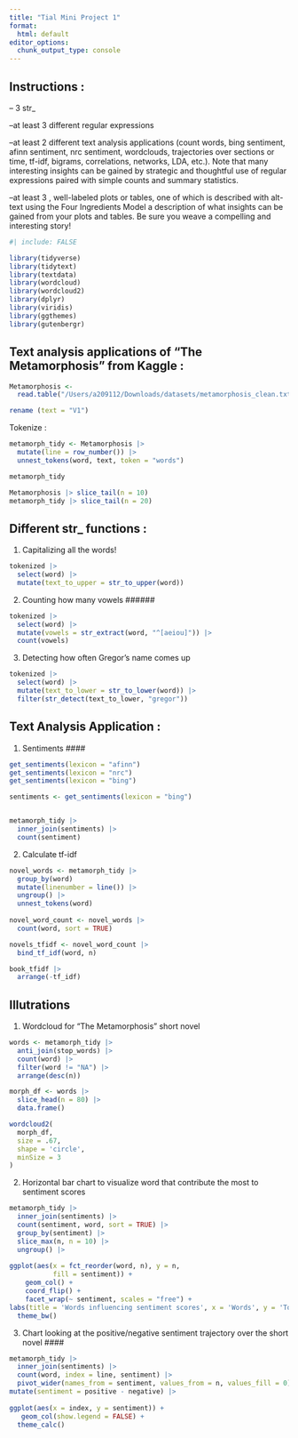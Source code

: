 ```yaml
---
title: "Tial Mini Project 1"
format:
  html: default
editor_options: 
  chunk_output_type: console
---
```

## Instructions :
-- 3 str_

--at least 3 different regular expressions

--at least 2 different text analysis applications (count words, bing sentiment, afinn sentiment, nrc sentiment, wordclouds, trajectories over sections or time, tf-idf, bigrams, correlations, networks, LDA, etc.). Note that many interesting insights can be gained by strategic and thoughtful use of regular expressions paired with simple counts and summary statistics.

--at least 3 , well-labeled plots or tables, one of which is described with alt-text using the Four Ingredients Model
a description of what insights can be gained from your plots and tables. Be sure you weave a compelling and interesting story!

```r
#| include: FALSE

library(tidyverse)
library(tidytext)
library(textdata)
library(wordcloud)
library(wordcloud2)
library(dplyr)
library(viridis)
library(ggthemes)
library(gutenbergr)
```

## Text analysis applications of "The Metamorphosis" from Kaggle :

```r
Metamorphosis <- 
  read.table("/Users/a209112/Downloads/datasets/metamorphosis_clean.txt", header = FALSE, sep = "\t", fill = TRUE) |>

rename (text = "V1")  
```

Tokenize :
```r
metamorph_tidy <- Metamorphosis |>
  mutate(line = row_number()) |>
  unnest_tokens(word, text, token = "words")   

metamorph_tidy   

Metamorphosis |> slice_tail(n = 10)
metamorph_tidy |> slice_tail(n = 20)
```

## Different str_ functions : 
1. Capitalizing all the words! 
```r
tokenized |>
  select(word) |>
  mutate(text_to_upper = str_to_upper(word))
```
2. Counting how many vowels ######
```r
tokenized |>
  select(word) |>
  mutate(vowels = str_extract(word, "^[aeiou]")) |>
  count(vowels)
```
3. Detecting how often Gregor's name comes up 
```r
tokenized |>
  select(word) |>
  mutate(text_to_lower = str_to_lower(word)) |>
  filter(str_detect(text_to_lower, "gregor"))
```

## Text Analysis Application :
1. Sentiments ####
```r
get_sentiments(lexicon = "afinn")
get_sentiments(lexicon = "nrc")
get_sentiments(lexicon = "bing")

sentiments <- get_sentiments(lexicon = "bing")


metamorph_tidy |>   
  inner_join(sentiments) |>
  count(sentiment)
```
2. Calculate tf-idf
```r
novel_words <- metamorph_tidy |>
  group_by(word)
  mutate(linenumber = line()) |>
  ungroup() |>
  unnest_tokens(word) 
  
novel_word_count <- novel_words |>
  count(word, sort = TRUE)

novels_tfidf <- novel_word_count |>
  bind_tf_idf(word, n)

book_tfidf |>
  arrange(-tf_idf)
```

## Illutrations
1. Wordcloud for "The Metamorphosis" short novel
```r
words <- metamorph_tidy |>
  anti_join(stop_words) |>
  count(word) |>
  filter(word != "NA") |>
  arrange(desc(n))

morph_df <- words |>
  slice_head(n = 80) |>
  data.frame()

wordcloud2(
  morph_df, 
  size = .67, 
  shape = 'circle',
  minSize = 3
)
```

2. Horizontal bar chart to visualize word that contribute the most to sentiment scores 
```r
metamorph_tidy |>
  inner_join(sentiments) |>
  count(sentiment, word, sort = TRUE) |>
  group_by(sentiment) |>
  slice_max(n, n = 10) |>
  ungroup() |>
  
ggplot(aes(x = fct_reorder(word, n), y = n,
           fill = sentiment)) +
    geom_col() +  
    coord_flip() +
    facet_wrap(~ sentiment, scales = "free") +
labs(title = 'Words influencing sentiment scores', x = 'Words', y = 'Total' ) +
  theme_bw()
```

3. Chart looking at the positive/negative sentiment trajectory over the short novel ####

```r
metamorph_tidy |>
  inner_join(sentiments) |>
  count(word, index = line, sentiment) |>
  pivot_wider(names_from = sentiment, values_from = n, values_fill = 0) |>
mutate(sentiment = positive - negative) |>
  
ggplot(aes(x = index, y = sentiment)) +
   geom_col(show.legend = FALSE) +
  theme_calc()
```
